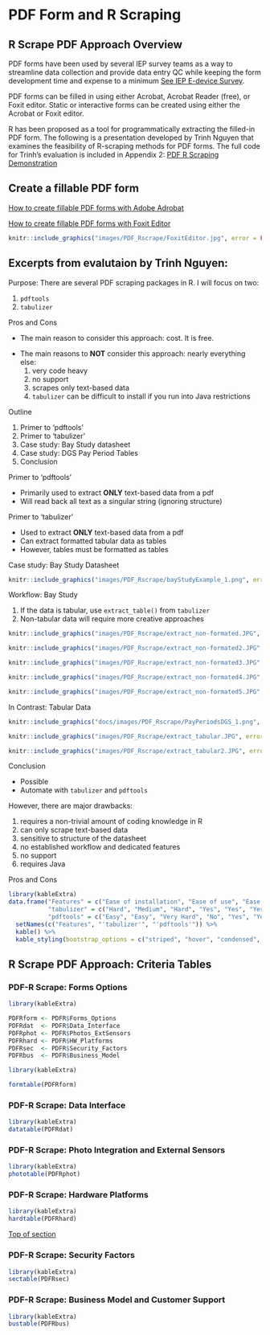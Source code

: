 # PDF Form and R Scraping

## R Scrape PDF Approach Overview  {#PDFtop} 

PDF forms have been used by several IEP survey teams as a way to streamline data collection and provide data entry QC while keeping the form development time and expense to a minimum [See IEP E-device Survey](#appx_1).  

PDF forms can be filled in using either Acrobat, Acrobat Reader (free), or Foxit editor. Static or interactive forms can be created using either the Acrobat or Foxit editor. 

R has been proposed as a tool for programmatically extracting the filled-in PDF form.  The following is a presentation developed by Trinh Nguyen that examines the feasibility of R-scraping methods for PDF forms. The full code for Trinh's evaluation is included in Appendix 2: [PDF R Scraping Demonstration](#appx_2)


## Create a fillable PDF form

[How to create fillable PDF forms with Adobe Adrobat](https://helpx.adobe.com/acrobat/using/creating-distributing-pdf-forms.html#create_forms_using_acrobat)

[How to create fillable PDF forms with Foxit Editor](https://www.foxit.com/blog/how-to-create-fillable-pdf-forms/?psafe_param=1&utm_source=googleads&utm_medium=PMAX&cq_cmp=19179766755&utm_campaign=FOXIT_GA_NAM_EN_PMAX_LEADS_SALESFORCE_PDF%20EDITOR&gclid=EAIaIQobChMIkore1cbcgAMVgAOtBh3QLQ_WEAAYASAAEgLmOfD_BwE)



```r
knitr::include_graphics("images/PDF_Rscrape/FoxitEditor.jpg", error = FALSE)
```




## Excerpts from evalutaion by Trinh Nguyen:

Purpose: There are several PDF scraping packages in R. I will focus on two:

1.  `pdftools`
2.  `tabulizer`

Pros and Cons

-   The main reason to consider this approach: cost. It is free.

::: incremental
-   The main reasons to **NOT** consider this approach: nearly everything else:
    1.  very code heavy
    2.  no support
    3.  scrapes only text-based data
    4.  `tabulizer` can be difficult to install if you run into Java restrictions
:::

Outline

1.  Primer to 'pdftools'
2.  Primer to 'tabulizer'
3.  Case study: Bay Study datasheet
4.  Case study: DGS Pay Period Tables
5.  Conclusion

Primer to 'pdftools'

-   Primarily used to extract **ONLY** text-based data from a pdf
-   Will read back all text as a singular string (ignoring structure)


Primer to 'tabulizer'

-   Used to extract **ONLY** text-based data from a pdf
-   Can extract formatted tabular data as tables
-   However, tables must be formatted as tables

Case study: Bay Study Datasheet

```r
knitr::include_graphics("images/PDF_Rscrape/bayStudyExample_1.png", error = FALSE)
```

Workflow: Bay Study

1. If the data is tabular, use `extract_table()` from `tabulizer`
2. Non-tabular data will require more creative approaches


```r
knitr::include_graphics("images/PDF_Rscrape/extract_non-formated.JPG", error = FALSE)
```


```r
knitr::include_graphics("images/PDF_Rscrape/extract_non-formated2.JPG", error = FALSE)
```

```r
knitr::include_graphics("images/PDF_Rscrape/extract_non-formated3.JPG", error = FALSE)
```

```r
knitr::include_graphics("images/PDF_Rscrape/extract_non-formated4.JPG", error = FALSE)
```

```r
knitr::include_graphics("images/PDF_Rscrape/extract_non-formated5.JPG", error = FALSE)
```
In Contrast: Tabular Data


```r
knitr::include_graphics("docs/images/PDF_Rscrape/PayPeriodsDGS_1.png", error = FALSE)
```


```r
knitr::include_graphics("images/PDF_Rscrape/extract_tabular.JPG", error = FALSE)
```

```r
knitr::include_graphics("images/PDF_Rscrape/extract_tabular2.JPG", error = FALSE)
```
Conclusion 

- Possible
- Automate with `tabulizer` and `pdftools`

::: {.fragment}
However, there are major drawbacks:

::: {.incremental}
  1. requires a non-trivial amount of coding knowledge in R
  2. can only scrape text-based data
  3. sensitive to structure of the datasheet
  4. no established workflow and dedicated features
  5. no support
  6. requires Java

:::
:::

Pros and Cons

```r
library(kableExtra)
data.frame("Features" = c("Ease of installation", "Ease of use", "Ease of application", "Extract tables", "Extract text", "Automation", "Code Knowledge", "Recommend"),
           "tabulizer" = c("Hard", "Medium", "Hard", "Yes", "Yes", "Yes", "Medium High", "No"),
           "pdftools" = c("Easy", "Easy", "Very Hard", "No", "Yes", "Yes", "Very High", "Very No")) %>%
  setNames(c("Features", "'tabulizer'", "'pdftools'")) %>% 
  kable() %>% 
  kable_styling(bootstrap_options = c("striped", "hover", "condensed", "responsive"))
```



## R Scrape PDF Approach: Criteria Tables

###  PDF-R Scrape: Forms Options

```r

library(kableExtra)

PDFRform <- PDFR$Forms_Options
PDFRdat  <- PDFR$Data_Interface 
PDFRphot <- PDFR$Photos_ExtSensors
PDFRhard <- PDFR$HW_Platforms
PDFRsec  <- PDFR$Security_Factors
PDFRbus  <- PDFR$Business_Model
```


```r

library(kableExtra)

formtable(PDFRform)
```



### PDF-R Scrape: Data Interface {#PDFdat}


```r

library(kableExtra)
datatable(PDFRdat)

```

###  PDF-R Scrape: Photo Integration and External Sensors {#PDFpho}


```r

library(kableExtra)
phototable(PDFRphot)

```



###  PDF-R Scrape:  Hardware Platforms  {#PDFhrd}

```r

library(kableExtra)
hardtable(PDFRhard)

```
[Top of section](#BFtop)



### PDF-R Scrape: Security Factors {#PDFsec}

```r

library(kableExtra)
sectable(PDFRsec) 

```



### PDF-R Scrape: Business Model and Customer Support {#PDFbus}


```r

library(kableExtra)
bustable(PDFRbus)

```


